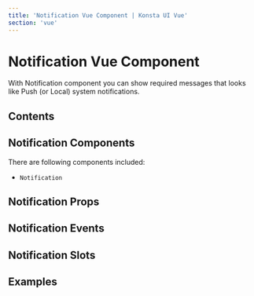 ```yaml
---
title: 'Notification Vue Component | Konsta UI Vue'
section: 'vue'
---
```



# Notification Vue Component

With Notification component you can show required messages that looks like Push (or Local) system notifications.

## Contents

## Notification Components

There are following components included:

- `Notification`

## Notification Props

<NotificationProps />

## Notification Events

<NotificationEvents />

## Notification Slots

<NotificationSlots />

## Examples

<NotificationExample />
